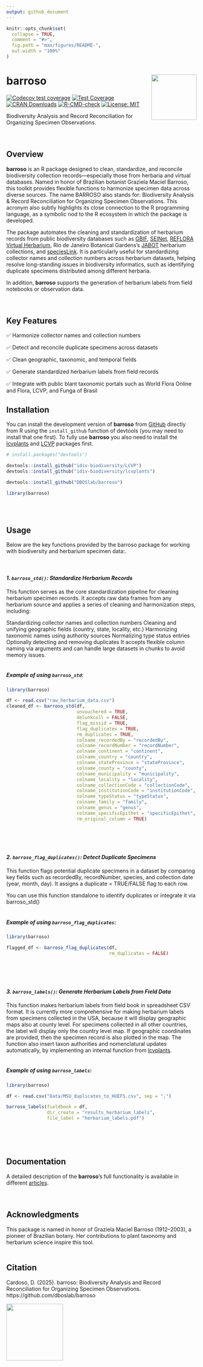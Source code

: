 ```yaml
---
output: github_document
---
```


<!-- README.md is generated from README.Rmd. Please edit that file -->

```r
knitr::opts_chunk$set(
  collapse = TRUE,
  comment = "#>",
  fig.path = "man/figures/README-",
  out.width = "100%"
)
```

# barroso <img src="inst/figures/barroso_hex_sticker.png" align="right" alt="" width="120" />

<!-- badges: start -->
[![Codecov test coverage](https://codecov.io/gh/DBOSlab/barroso/graph/badge.svg)](https://app.codecov.io/gh/DBOSlab/barroso)
[![Test Coverage](https://github.com/DBOSlab/barroso/actions/workflows/test-coverage.yaml/badge.svg)](https://github.com/DBOSlab/barroso/actions/workflows/test-coverage.yaml)
[![CRAN Downloads](https://cranlogs.r-pkg.org/badges/grand-total/barroso)](https://cran.r-project.org/package=barroso)
[![R-CMD-check](https://github.com/DBOSlab/barroso/actions/workflows/R-CMD-check.yaml/badge.svg)](https://github.com/DBOSlab/barroso/actions/workflows/R-CMD-check.yaml)
[![License: MIT](https://img.shields.io/badge/license-MIT-blue.svg)](LICENSE)
<!-- badges: end -->


Biodiversity Analysis and Record Reconciliation for Organizing Specimen Observations.\
\
\

## Overview

**barroso** is an R package designed to clean, standardize, and reconcile biodiversity collection records—especially those from herbaria and virtual databases. Named in honor of Brazilian botanist Graziela Maciel Barroso, this toolkit provides flexible functions to harmonize specimen data across diverse sources. The name BARROSO also stands for: Biodiversity Analysis & Record Reconciliation for Organizing Specimen Observations. This acronym also subtly highlights its close connection to the R programming language, as a symbolic nod to the R ecosystem in which the package is developed. 

The package automates the cleaning and standardization of herbarium records from public biodiversity databases such as [GBIF](https://www.gbif.org), [SEINet](https://swbiodiversity.org/seinet/), [REFLORA Virtual Herbarium](https://floradobrasil.jbrj.gov.br/reflora/herbarioVirtual/), Rio de Janeiro Botanical Gardens's [JABOT](https://jabot.jbrj.gov.br/v3/consulta.php) herbarium collections, and [speciesLink](https://specieslink.net). It is particularly useful for standardizing collector names and collection numbers across herbarium datasets, helping resolve long-standing issues in biodiversity informatics, such as identifying duplicate specimens distributed among different herbaria.

In addition, **barroso** supports the generation of herbarium labels from field notebooks or observation data.\
\
\

## Key Features

✅ Harmonize collector names and collection numbers

✅ Detect and reconcile duplicate specimens across datasets

✅ Clean geographic, taxonomic, and temporal fields

✅ Generate standardized herbarium labels from field records

✅ Integrate with public blant taxonomic portals such as World Flora Online and Flora, LCVP, and Funga of Brasil


## Installation

You can install the development version of **barroso** from [GitHub](https://github.com/) directly from R using the `install_github` function of devtools (you may need to 
install that one first). To fully use **barroso** you also need to install the
[lcvplants](https://idiv-biodiversity.github.io/lcvplants/) and [LCVP](https://github.com/idiv-biodiversity/LCVP) packages first.

``` r
# install.packages("devtools")

devtools::install_github("idiv-biodiversity/LCVP")
devtools::install_github("idiv-biodiversity/lcvplants")

devtools::install_github("DBOSlab/barroso")
```

```r
library(barroso)
```
\
\

## Usage

Below are the key functions provided by the barroso package for working with biodiversity and herbarium specimen data:.\
\
\

#### _1. `barroso_std()`:  Standardize Herbarium Records_

This function serves as the core standardization pipeline for cleaning herbarium specimen records. It accepts raw data frames from any herbarium source and applies a series of cleaning and harmonization steps, including:

Standardizing collector names and collection numbers
Cleaning and unifying geographic fields (country, state, locality, etc.)
Harmonizing taxonomic names using authority sources
Normalizing type status entries
Optionally detecting and removing duplicates
It accepts flexible column naming via arguments and can handle large datasets in chunks to avoid memory issues.\
\

##### Example of using `barroso_std`:
``` r
library(barroso)

df <- read.csv("raw_herbarium_data.csv")
cleaned_df <- barroso_std(df,
                          unvouchered = TRUE,
                          delunkcoll = FALSE,
                          flag_missid = TRUE,
                          flag_duplicates = TRUE,
                          rm_duplicates = TRUE,
                          colname_recordedBy = "recordedBy",
                          colname_recordNumber = "recordNumber",
                          colname_continent = "continent", 
                          colname_country = "country",
                          colname_stateProvince = "stateProvince",
                          colname_county = "county",
                          colname_municipality = "municipality",
                          colname_locality = "locality",
                          colname_collectionCode = "collectionCode",
                          colname_institutionCode = "institutionCode",
                          colname_typeStatus = "typeStatus",
                          colname_family = "family",
                          colname_genus = "genus",
                          colname_specificEpithet = "specificEpithet", 
                          rm_original_column = TRUE)
```
\
\
\

#### _2. `barroso_flag_duplicates()`: Detect Duplicate Specimens_

This function flags potential duplicate specimens in a dataset by comparing key fields such as recordedBy, recordNumber, species, and collection date (year, month, day). It assigns a duplicate = TRUE/FALSE flag to each row.

You can use this function standalone to identify duplicates or integrate it via barroso_std()\
\

##### Example of using `barroso_flag_duplicates`:
``` r
library(barroso)

flagged_df <- barroso_flag_duplicates(df,
                                      rm_duplicates = FALSE)
```
\
\
\

#### _3. `barroso_labels()`: Generate Herbarium Labels from Field Data_

This function makes herbarium labels from field book in spreadsheet CSV format. 
It is currently more comprehensive for making herbarium labels from specimens 
collected in the USA, because it will display geographic maps also at county level. 
For specimens collected in all other countries, the label will display only the 
country level map. If geographic coordinates are provided, then the specimen record 
is also plotted in the map. The function also insert taxon authorities and nomenclatural
updates automatically, by implementing an internal function from [lcvplants](https://idiv-biodiversity.github.io/lcvplants/).\
\

##### Example of using `barroso_labels`:
``` r
library(barroso)

df <- read.csv("Data/MSU_duplicates_to_HUEFS.csv", sep = ",")

barroso_labels(fieldbook = df,
               dir_create = "results_herbarium_labels",
               file_label = "herbarium_labels.pdf")
```
\
\
\

## Documentation
A detailed description of the __barroso__'s full functionality is available in 
different [articles](https://dboslab.github.io/barroso/).\
\
\

## Acknowledgments

This package is named in honor of Graziela Maciel Barroso (1912–2003), a pioneer of Brazilian botany. Her contributions to plant taxonomy and herbarium science inspire this tool.
\
\

## Citation
Cardoso, D. (2025). barroso: Biodiversity Analysis and Record Reconciliation for Organizing Specimen Observations. https://github.com/dboslab/barroso

<img src="inst/figures/DBOSlab_logo.png" align="left" alt="" width="150" />
